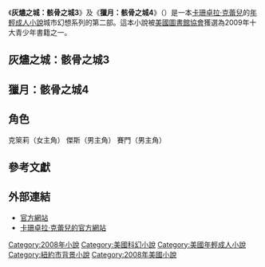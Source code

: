 {{expand|time=2013-04-18T15:33:16+00:00}}
{{Unreferenced|time=2019-08-19T12:38:30+00:00}}
{{noteTA
|T=zh-hant:灰燼之城：骸骨之城3;
}}
{{Infobox book
| name                  = 灰燼之城：骸骨之城3<br />''City of Ashes''
| image                 =灰燼之城：骸骨之城3.jpg
| caption               = First edition cover for the book "City of Bones."
| author                = [[卡珊卓拉·克蕾兒|卡珊卓拉·克蕾兒]]
| country               = [[美國|美國]]
| language              = [[英語|英語]]
| series                = 天使聖物
| genre                 = [[年輕成人小說|年輕成人小說]]
| publisher             = [[西蒙與舒斯特|西蒙與舒斯特出版社]](美國)<br />[[春天出版社|春天出版社]](台灣)
| release_date              = 2008年3月25日(美國)<br>2012年10月30日(台灣)
| media_type            = 列印（[[平裝書|平裝]]）
| pages                 = 240頁
| isbn                 = 9789866000423
| preceded_by           = [[星燦：骸骨之城2|星燦：骸骨之城2]]
| followed_by           = [[獵月：骸骨之城4|獵月：骸骨之城4]]
}}
《'''灰燼之城：骸骨之城3'''》及《'''獵月：骸骨之城4'''》（{{lang-en|'''''City of Ashes'''''}}）是一本[[卡珊卓拉·克蕾兒|卡珊卓拉·克蕾兒]]的[[年輕成人小說|年輕成人小說]]城市幻想系列的第二部。這本小說被[[美國圖書館協會|美國圖書館協會]]獲選為2009年十大青少年書籍之一。

==灰燼之城：骸骨之城3==

==獵月：骸骨之城4==
{{Infobox book
| name                  = 獵月：骸骨之城4
| image                 =<!-- 檔案不存在 [[File:獵月：骸骨之城4.jpg|200px]] -->
| publisher             = [[春天出版社|春天出版社]](台灣)
| release_date              = 2012年12月4日(台灣)
| pages                 = 240頁
| isbn                  = 9789866000447
| preceded_by           = 灰燼之城：骸骨之城3
| followed_by           = [[玻璃之城：骸骨之城5|玻璃之城：骸骨之城5]]
}}
==角色==
克箂莉（女主角）
傑斯（男主角）
賽門（男主角）

==參考文獻==
{{reflist}}

==外部連結==
* [http://www.mortalinstruments.com/ 官方網站] {{Wayback|url=http://www.mortalinstruments.com/ |date=20160730210224 }}
* [https://web.archive.org/web/20090211211859/http://cassandraclare.com/cms/home 卡珊卓拉·克蕾兒的官方網站]

[[Category:2008年小說|Category:2008年小說]]

[[Category:美國科幻小說|Category:美國科幻小說]]
[[Category:美國年輕成人小說|Category:美國年輕成人小說]]
[[Category:紐約市背景小說|Category:紐約市背景小說]]
[[Category:2008年美國小說|Category:2008年美國小說]]